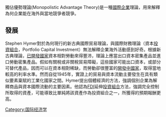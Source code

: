 獨佔優勢理論(Monopolistic Advantage Theory)是一種[[國際企業|國際企業]]理論，用來解釋為何企業能在海外與當地競爭者競爭。

== 發展 ==

Stephen Hymer對於為何現行的新古典國際貿易理論，與國際財務理論（資本[[投資組合|投資組合]]，Portfolio Capital Investment）無法解釋企業海外活動感到好奇。根據新古典理論，[[已開發國家|已開發國家]]資本相對勞動來得豐沛，理論上應當出口資本密集產品並進口勞動密集產品。假如有關稅或非關稅貿易障礙，這些國家可能出口資本，或部分可替代產品，因而可以在資本相對稀缺，而勞動卻很豐富的[[開發中國家|開發中國家]]，取得當地較高的利率水準。然而自從1945年，實證上的貿易與資本流動主要發生在具有類似要素稟賦的工業化國家之間。Hymer提出個體經濟的方法，強調個別企業為解釋商品與資本國際流動的主要因素。他認為[[FDI|FDI]]延伸[[投資組合|投資組合]]方法，強調完全控制所取得的資產，可能導致比單純將該資產作為投資組合之一，所獲得的預期報酬更高。

[[Category:国际经济学|Category:国际经济学]]